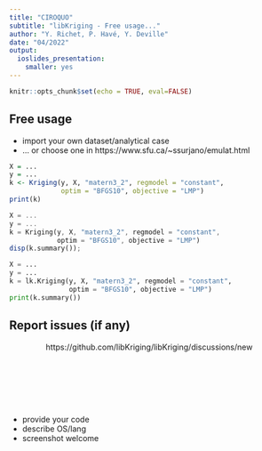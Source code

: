 ```yaml
---
title: "CIROQUO"
subtitle: "libKriging - Free usage..."
author: "Y. Richet, P. Havé, Y. Deville"
date: "04/2022"
output:
  ioslides_presentation:
    smaller: yes
---
```


```r
knitr::opts_chunk$set(echo = TRUE, eval=FALSE)
```

## Free usage

* import your own dataset/analytical case
* ... or choose one in https://www.sfu.ca/~ssurjano/emulat.html


```r
X = ...
y = ...
k <- Kriging(y, X, "matern3_2", regmodel = "constant",
             optim = "BFGS10", objective = "LMP")
print(k)
```

```octave
X = ...
y = ...
k = Kriging(y, X, "matern3_2", regmodel = "constant",
            optim = "BFGS10", objective = "LMP")
disp(k.summary());
```

```python
X = ...
y = ...
k = lk.Kriging(y, X, "matern3_2", regmodel = "constant",
               optim = "BFGS10", objective = "LMP")
print(k.summary())
```


## Report issues (if any)

<center>
https://github.com/libKriging/libKriging/discussions/new
</center>
<br/><br/><br/><br/><br/>

* provide your code
* describe OS/lang
* screenshot welcome

